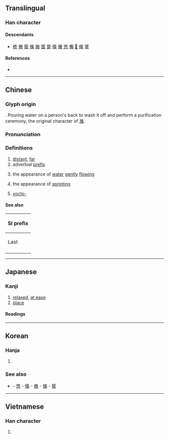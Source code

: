 {{character info}}
==Translingual==

===Han character===
{{Han char|rn=66|rad=攴|as=03|sn=7|four=28240|canj=OLOK|ids=⿲亻丨攵}}

====Descendants====
* [[修]] [[脩]] [[筱]] [[條]] [[㫍]] [[䀺]] [[跾]] [[倏]] [[儵]] [[悠]] [[鯈]] [[𠤼]] [[絛]] [[鋚]]

====References====
* {{Han ref|kx=0468.100|dkj=13113|dj=0816.030|hdz=10132.010|uh=6538|ud=25912|bh=A7F1|bd=42993}}

----

==Chinese==
{{zh-forms}}

===Glyph origin===
{{Han etym}}
{{Han compound|人|攴|ls=ic}}. Pouring water on a person's back to wash it off and perform a purification ceremony, the original character of [[滌]].

===Pronunciation===
{{zh-pron
|m=yōu
|c=jau4
|mn=iu/iû
|mn-t=hiun1/hiu1
|mc=y
|oc=y
|ma=
|cat=a,pref
}}

===Definitions===
{{zh-hanzi}}

# [[distant]], [[far]]
# adverbial [[prefix]]
#: {{zh-x|四方 攸 同|all is harmonious in the world}}
#: {{zh-x|性命 攸 關|a matter of life and death}}
# the appearance of [[water]] [[gently]] [[flowing]]
#: {{zh-x|河水 攸 攸|the stream '''ebbs and flows'''}}
# the appearance of [[sprinting]]
#: {{zh-x|攸 然 而 逝|past and gone}}
# {{lb|zh|loanword|Taiwan}} [[yocto-]] {{gloss|[[Appendix:SI units|SI unit]] prefix}}

====See also====
{| class="wikitable"
! colspan=2 | SI prefix
|-
! Last
!
|-
| {{l|zh|[[介]]/[[仄]]}}
| {{lang|zh|[[攸]]/[[幺]]}}
|}

----

==Japanese==

===Kanji===
{{ja-kanji|grade=|rs=攴03}}

# [[relaxed]], [[at ease]]
# [[place]]

====Readings====
{{ja-readings
|goon=ゆ
|kanon=ゆう<いう
|kun=ところ-
}}

----

==Korean==

===Hanja===
{{ko-hanja|hangeul=유|eumhun=|rv=yu|mr=yu|y=yu}}

# {{rfdef|ko|sort=攴03}}

===See also===
* {{l|ko|修}} - [[悠]] - [[倏]] - [[脩]] - [[條]] - [[筱]]

----

==Vietnamese==

===Han character===
{{vi-readings|reading=du, đu|rs=攴03}}

# {{rfdef|vi|sort=攴03}}